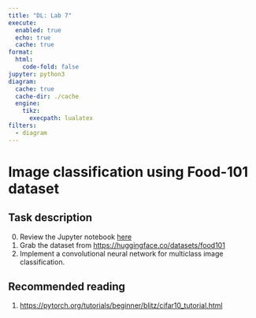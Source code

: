 ```yaml
---
title: "DL: Lab 7"
execute:
  enabled: true
  echo: true
  cache: true
format:
  html:
    code-fold: false
jupyter: python3
diagram:
  cache: true
  cache-dir: ./cache
  engine:
    tikz:
      execpath: lualatex
filters:
  - diagram
---
```


# Image classification using Food-101 dataset

## Task description

0. Review the Jupyter notebook [here](https://uvadlc-notebooks.readthedocs.io/en/latest/tutorial_notebooks/tutorial5/Inception_ResNet_DenseNet.html)
1. Grab the dataset from <https://huggingface.co/datasets/food101>
2. Implement a convolutional neural network for multiclass image classification.

## Recommended reading
1. <https://pytorch.org/tutorials/beginner/blitz/cifar10_tutorial.html>
